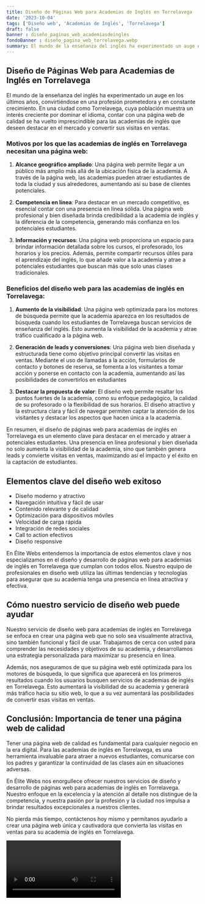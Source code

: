 ```yaml
---
title: Diseño de Páginas Web para Academias de Inglés en Torrelavega
date: '2023-10-04'
tags: ['Diseño web', 'Academias de Inglés', 'Torrelavega']
draft: false
banner : diseño_paginas_web_academiasdeinglés
fondoBanner : diseño_pagina_web_torrelavega.webp
summary: El mundo de la enseñanza del inglés ha experimentado un auge en los últimos años, convirtiéndose en una profesión prometedora y en constante crecimiento. En una ciudad como Torrelavega, cuya población muestra un interés creciente por dominar el idioma, contar con una página web de calidad se ha vuelto imprescindible para las academias de inglés que deseen destacar en el mercado y convertir sus visitas en ventas.
---
```


## Diseño de Páginas Web para Academias de Inglés en Torrelavega

El mundo de la enseñanza del inglés ha experimentado un auge en los últimos años, convirtiéndose en una profesión prometedora y en constante crecimiento. En una ciudad como Torrelavega, cuya población muestra un interés creciente por dominar el idioma, contar con una página web de calidad se ha vuelto imprescindible para las academias de inglés que deseen destacar en el mercado y convertir sus visitas en ventas.

### Motivos por los que las academias de inglés en Torrelavega necesitan una página web:

1. **Alcance geográfico ampliado**: Una página web permite llegar a un público más amplio más allá de la ubicación física de la academia. A través de la página web, las academias pueden atraer estudiantes de toda la ciudad y sus alrededores, aumentando así su base de clientes potenciales.

2. **Competencia en línea**: Para destacar en un mercado competitivo, es esencial contar con una presencia en línea sólida. Una página web profesional y bien diseñada brinda credibilidad a la academia de inglés y la diferencia de la competencia, generando más confianza en los potenciales estudiantes.

3. **Información y recursos**: Una página web proporciona un espacio para brindar información detallada sobre los cursos, el profesorado, los horarios y los precios. Además, permite compartir recursos útiles para el aprendizaje del inglés, lo que añade valor a la academia y atrae a potenciales estudiantes que buscan más que solo unas clases tradicionales.

### Beneficios del diseño web para las academias de inglés en Torrelavega:

1. **Aumento de la visibilidad**: Una página web optimizada para los motores de búsqueda permite que la academia aparezca en los resultados de búsqueda cuando los estudiantes de Torrelavega buscan servicios de enseñanza del inglés. Esto aumenta la visibilidad de la academia y atrae tráfico cualificado a la página web.

2. **Generación de leads y conversiones**: Una página web bien diseñada y estructurada tiene como objetivo principal convertir las visitas en ventas. Mediante el uso de llamadas a la acción, formularios de contacto y botones de reserva, se fomenta a los visitantes a tomar acción y ponerse en contacto con la academia, aumentando así las posibilidades de convertirlos en estudiantes

3. **Destacar la propuesta de valor**: El diseño web permite resaltar los puntos fuertes de la academia, como su enfoque pedagógico, la calidad de su profesorado o la flexibilidad de sus horarios. El diseño atractivo y la estructura clara y fácil de navegar permiten captar la atención de los visitantes y destacar los aspectos que hacen única a la academia.

En resumen, el diseño de páginas web para academias de inglés en Torrelavega es un elemento clave para destacar en el mercado y atraer a potenciales estudiantes. Una presencia en línea profesional y bien diseñada no solo aumenta la visibilidad de la academia, sino que también genera leads y convierte visitas en ventas, maximizando así el impacto y el éxito en la captación de estudiantes.

<GifSeo />

<Cta />

## Elementos clave del diseño web exitoso

- Diseño moderno y atractivo
- Navegación intuitiva y fácil de usar
- Contenido relevante y de calidad
- Optimización para dispositivos móviles
- Velocidad de carga rápida
- Integración de redes sociales
- Call to action efectivos
- Diseño responsive

En Élite Webs entendemos la importancia de estos elementos clave y nos especializamos en el diseño y desarrollo de páginas web para academias de inglés en Torrelavega que cumplan con todos ellos. Nuestro equipo de profesionales en diseño web utiliza las últimas tendencias y tecnologías para asegurar que su academia tenga una presencia en línea atractiva y efectiva.

## Cómo nuestro servicio de diseño web puede ayudar

Nuestro servicio de diseño web para academias de inglés en Torrelavega se enfoca en crear una página web que no solo sea visualmente atractiva, sino también funcional y fácil de usar. Trabajamos de cerca con usted para comprender las necesidades y objetivos de su academia, y desarrollamos una estrategia personalizada para maximizar su presencia en línea.

Además, nos aseguramos de que su página web esté optimizada para los motores de búsqueda, lo que significa que aparecerá en los primeros resultados cuando los usuarios busquen servicios de academias de inglés en Torrelavega. Esto aumentará la visibilidad de su academia y generará más tráfico hacia su sitio web, lo que a su vez aumentará las posibilidades de convertir esas visitas en ventas.

## Conclusión: Importancia de tener una página web de calidad

Tener una página web de calidad es fundamental para cualquier negocio en la era digital. Para las academias de inglés en Torrelavega, es una herramienta invaluable para atraer a nuevos estudiantes, comunicarse con los padres y garantizar la continuidad de las clases aún en situaciones adversas.

En Élite Webs nos enorgullece ofrecer nuestros servicios de diseño y desarrollo de páginas web para academias de inglés en Torrelavega. Nuestro enfoque en la excelencia y la atención al detalle nos distingue de la competencia, y nuestra pasión por la profesión y la ciudad nos impulsa a brindar resultados excepcionales a nuestros clientes.

No pierda más tiempo, contáctenos hoy mismo y permítanos ayudarlo a crear una página web única y cautivadora que convierta las visitas en ventas para su academia de inglés en Torrelavega.

<Video />

<CtaBot job='Academias de Inglés' city='Torrelavega'/>

<Gmaps query='Torrelavega+españa+maps' />